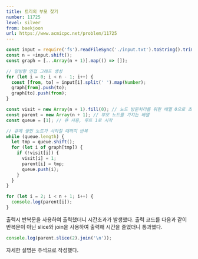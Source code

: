 ```yaml
---
title: 트리의 부모 찾기
number: 11725
level: silver
from: baekjoon
url: https://www.acmicpc.net/problem/11725
---
```


```jsx
const input = require('fs').readFileSync('./input.txt').toString().trim().split('\n');
const n = +input.shift();
const graph = [...Array(n + 1)].map(() => []);

// 양방향 인접 그래프 생성
for (let i = 0; i < n - 1; i++) {
  const [from, to] = input[i].split(' ').map(Number);
  graph[from].push(to);
  graph[to].push(from);
}

const visit = new Array(n + 1).fill(0); // 노드 방문처리를 위한 배열 0으로 초기화
const parent = new Array(n + 1); // 부모 노드를 가지는 배열
const queue = [1]; // 큐 사용, 루트 1로 시작

// 큐에 쌓인 노드가 사라질 때까지 반복
while (queue.length) {
  let tmp = queue.shift();
  for (let i of graph[tmp]) {
    if (!visit[i]) {
      visit[i] = 1;
      parent[i] = tmp;
      queue.push(i);
    }
  }
}

for (let i = 2; i < n + 1; i++) {
  console.log(parent[i]);
}
```

출력시 반복문을 사용하여 출력했더니 시간초과가 발생했다. 출력 코드를 다음과 같이 반복문이 아닌 slice와 join을 사용하여 출력해 시간을 줄였더니 통과했다.

```js
console.log(parent.slice(2).join('\n'));
```

자세한 설명은 주석으로 작성했다.
